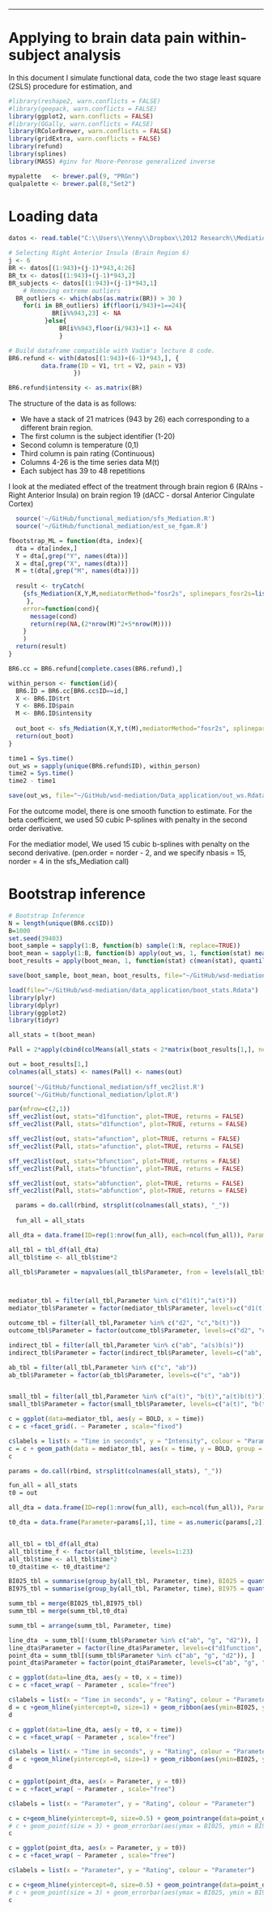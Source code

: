 ---
Applying to brain data pain within-subject analysis
========================================================

In this document I simulate functional data, code the two stage least square (2SLS) procedure for estimation, and 



```r
#library(reshape2, warn.conflicts = FALSE)
#library(geepack, warn.conflicts = FALSE)
library(ggplot2, warn.conflicts = FALSE)
#library(GGally, warn.conflicts = FALSE)
library(RColorBrewer, warn.conflicts = FALSE)
library(gridExtra, warn.conflicts = FALSE)
library(refund)
library(splines)
library(MASS) #ginv for Moore-Penrose generalized inverse

mypalette   <- brewer.pal(9, "PRGn")
qualpalette <- brewer.pal(8,"Set2")
```

Loading data
=========================================
  
```r
datos <- read.table("C:\\Users\\Yenny\\Dropbox\\2012 Research\\Mediation_Research\\Data_experiment\\FDA_data3")
                    
# Selecting Right Anterior Insula (Brain Region 6)
j <- 6
BR <- datos[(1:943)+(j-1)*943,4:26]
BR_tx <- datos[(1:943)+(j-1)*943,2]
BR_subjects <- datos[(1:943)+(j-1)*943,1]
    # Removing extreme outliers
  BR_outliers <- which(abs(as.matrix(BR)) > 30 )
    for(i in BR_outliers) if(floor(i/943)+1==24){
            BR[i%%943,23] <- NA
  		  }else{
			  BR[i%%943,floor(i/943)+1] <- NA
			  }

# Build dataframe compatible with Vadim's lecture 8 code.
BR6.refund <- with(datos[(1:943)+(6-1)*943,], {
         data.frame(ID = V1, trt = V2, pain = V3)
                  })

BR6.refund$intensity <- as.matrix(BR)
```

The structure of the data is as follows:
  
* We have a stack of 21 matrices (943 by 26) each corresponding to a different brain region.
* The first column is the subject identifier (1-20)
* Second column is temperature (0,1)
* Third column is pain rating (Continuous)
* Columns 4-26 is the time series data M(t)
* Each subject has 39 to 48 repetitions

I look at the mediated effect of the treatment through brain region 6 (RAIns - Right Anterior Insula) on brain region 19 (dACC - dorsal Anterior Cingulate Cortex) 

```r
  source('~/GitHub/functional_mediation/sfs_Mediation.R')  
  source('~/GitHub/functional_mediation/est_se_fgam.R')  
```

```r
fbootstrap_ML = function(dta, index){
  dta = dta[index,]
  Y = dta[,grep("Y", names(dta))]
  X = dta[,grep("X", names(dta))]
  M = t(dta[,grep("M", names(dta))])
  
  result <- tryCatch(
    {sfs_Mediation(X,Y,M,mediatorMethod="fosr2s", splinepars_fosr2s=list(nbasis = 15, norder = 4, basistype = "bspline"), outcomeMethod="fgam", splinepars_fgam=list(bs="ps",m=c(3,2)), plot=FALSE, boot=TRUE)
     },
    error=function(cond){
      message(cond)
      return(rep(NA,(2*nrow(M)^2+5*nrow(M))))
    }
    )
  return(result)
}
```


```r
BR6.cc = BR6.refund[complete.cases(BR6.refund),]
```

```r
within_person <- function(id){
  BR6.ID = BR6.cc[BR6.cc$ID==id,]
  X <- BR6.ID$trt
  Y <- BR6.ID$pain
  M <- BR6.ID$intensity
  
  out_boot <- sfs_Mediation(X,Y,t(M),mediatorMethod="fosr2s", splinepars_fosr2s=list(nbasis = 15, norder = 4, basistype = "bspline"), outcomeMethod="fgam", splinepars_fgam=list(bs="ps",m=c(3,2)), plot=TRUE, boot=TRUE, return_fits=FALSE)
  return(out_boot)
}
```


```r
time1 = Sys.time()
out_ws = sapply(unique(BR6.refund$ID), within_person)
time2 = Sys.time()
time2 - time1
```

```r
save(out_ws, file="~/GitHub/wsd-mediation/Data_application/out_ws.Rdata")
```


For the outcome model, there is one smooth function to estimate. For the beta coefficient, we used 50 cubic P-splines with penalty in the second order derivative. 

For the mediatior model, We used 15 cubic b-splines with penalty on the second derivative. (pen.order = norder - 2, and we specify nbasis = 15, norder = 4 in the sfs_Mediation call)

# Bootstrap inference

```r
# Bootstrap Inference
N = length(unique(BR6.cc$ID))
B=1000
set.seed(39403)
boot_sample = sapply(1:B, function(b) sample(1:N, replace=TRUE))
boot_mean = sapply(1:B, function(b) apply(out_ws, 1, function(stat) mean(stat[boot_sample[,b]])))
boot_results = apply(boot_mean, 1, function(stat) c(mean(stat), quantile(stat, c(0.025, 0.975))))

save(boot_sample, boot_mean, boot_results, file="~/GitHub/wsd-mediation/data_application/boot_stats.Rdata")
```

```r
load(file="~/GitHub/wsd-mediation/data_application/boot_stats.Rdata")
library(plyr)
library(dplyr)
library(ggplot2)
library(tidyr)
```


```r
all_stats = t(boot_mean)

Pall = 2*apply(cbind(colMeans(all_stats < 2*matrix(boot_results[1,], ncol=ncol(all_stats), nrow=nrow(all_stats), byrow = TRUE), na.rm = TRUE),colMeans(all_stats > 2*matrix(boot_results[1,], ncol=ncol(all_stats), nrow=nrow(all_stats), byrow = TRUE), na.rm = TRUE)),1, min)

out = boot_results[1,]
colnames(all_stats) <- names(Pall) <- names(out)
  
source('~/GitHub/functional_mediation/sff_vec2list.R')
source('~/GitHub/functional_mediation/lplot.R')
```

```r
par(mfrow=c(2,1))
sff_vec2list(out, stats="d1function", plot=TRUE, returns = FALSE)
sff_vec2list(Pall, stats="d1function", plot=TRUE, returns = FALSE)

sff_vec2list(out, stats="afunction", plot=TRUE, returns = FALSE)
sff_vec2list(Pall, stats="afunction", plot=TRUE, returns = FALSE)

sff_vec2list(out, stats="bfunction", plot=TRUE, returns = FALSE)
sff_vec2list(Pall, stats="bfunction", plot=TRUE, returns = FALSE)

sff_vec2list(out, stats="abfunction", plot=TRUE, returns = FALSE)
sff_vec2list(Pall, stats="abfunction", plot=TRUE, returns = FALSE)
```

```r
  params = do.call(rbind, strsplit(colnames(all_stats), "_"))
  
  fun_all = all_stats

all_dta = data.frame(ID=rep(1:nrow(fun_all), each=ncol(fun_all)), Parameter=params[,1], time = as.numeric(params[,2]), BOLD = c(t(fun_all)))
```


```r
all_tbl = tbl_df(all_dta) 
all_tbl$time <- all_tbl$time*2

all_tbl$Parameter = mapvalues(all_tbl$Parameter, from = levels(all_tbl$Parameter), to = c("ab", "a(t)b(t)", "a(t)", "b(t)", "d1(t)","d2", "c"))



mediator_tbl = filter(all_tbl,Parameter %in% c("d1(t)","a(t)"))
mediator_tbl$Parameter = factor(mediator_tbl$Parameter, levels=c("d1(t)","a(t)"))

outcome_tbl = filter(all_tbl,Parameter %in% c("d2", "c","b(t)"))
outcome_tbl$Parameter = factor(outcome_tbl$Parameter, levels=c("d2", "c","b(t)"))

indirect_tbl = filter(all_tbl,Parameter %in% c("ab", "a(s)b(s)"))
indirect_tbl$Parameter = factor(indirect_tbl$Parameter, levels=c("ab", "a(s)b(s)"))

ab_tbl = filter(all_tbl,Parameter %in% c("c", "ab"))
ab_tbl$Parameter = factor(ab_tbl$Parameter, levels=c("c", "ab"))


small_tbl = filter(all_tbl,Parameter %in% c("a(t)", "b(t)","a(t)b(t)"))
small_tbl$Parameter = factor(small_tbl$Parameter, levels=c("a(t)", "b(t)","a(t)b(t)"))
```

```r
c = ggplot(data=mediator_tbl, aes(y = BOLD, x = time))
c = c +facet_grid(. ~ Parameter , scale="fixed")

c$labels = list(x = "Time in seconds", y = "Intensity", colour = "Parameter")
c = c + geom_path(data = mediator_tbl, aes(x = time, y = BOLD, group = ID, colour = Parameter), size = 0.7, alpha = 0.05) + guides(colour=FALSE)
c
```

```r
params = do.call(rbind, strsplit(colnames(all_stats), "_"))

fun_all = all_stats
t0 = out

all_dta = data.frame(ID=rep(1:nrow(fun_all), each=ncol(fun_all)), Parameter=params[,1], time = as.numeric(params[,2]), BOLD = c(t(fun_all)))

t0_dta = data.frame(Parameter=params[,1], time = as.numeric(params[,2]), t0 = t0)


all_tbl = tbl_df(all_dta) 
all_tbl$time_f <- factor(all_tbl$time, levels=1:23)
all_tbl$time <- all_tbl$time*2
t0_dta$time <- t0_dta$time*2

BI025_tbl = summarise(group_by(all_tbl, Parameter, time), BI025 = quantile(BOLD, probs=0.025, na.rm=TRUE))
BI975_tbl = summarise(group_by(all_tbl, Parameter, time), BI975 = quantile(BOLD, probs=0.975, na.rm=TRUE))

summ_tbl = merge(BI025_tbl,BI975_tbl)
summ_tbl = merge(summ_tbl,t0_dta)

summ_tbl = arrange(summ_tbl, Parameter, time)

line_dta  = summ_tbl[!(summ_tbl$Parameter %in% c("ab", "g", "d2")), ]
line_dta$Parameter = factor(line_dta$Parameter, levels=c("d1function", "afunction", "bfunction", "abfunction"), labels=c("Delta 1(t)","Alpha(t)", "Beta(t)", "Alpha(t)*Beta(t)"))
point_dta = summ_tbl[(summ_tbl$Parameter %in% c("ab", "g", "d2")), ]
point_dta$Parameter = factor(point_dta$Parameter, levels=c("ab", "g", "d2"), labels=c("Indirect Effect", "Direct Effect", "Delta 2"))
```

```r
c = ggplot(data=line_dta, aes(y = t0, x = time))
c = c +facet_wrap( ~ Parameter , scale="free")

c$labels = list(x = "Time in seconds", y = "Rating", colour = "Parameter")
d = c +geom_hline(yintercept=0, size=1) + geom_ribbon(aes(ymin=BI025, ymax=BI975), fill="grey") + geom_path(data = line_dta, aes(x = time, y = t0,colour = Parameter),size = 1.7) + guides(colour=FALSE)
d
```


```r
c = ggplot(data=line_dta, aes(y = t0, x = time))
c = c +facet_wrap( ~ Parameter , scale="free")

c$labels = list(x = "Time in seconds", y = "Rating", colour = "Parameter")
d = c +geom_hline(yintercept=0, size=1) + geom_ribbon(aes(ymin=BI025, ymax=BI975), fill="grey") + geom_path(data = line_dta, aes(x = time, y = t0,colour = Parameter),size = 1.7) + guides(colour=FALSE)
d
```

```r
c = ggplot(point_dta, aes(x = Parameter, y = t0)) 
c = c +facet_wrap( ~ Parameter , scale="free")

c$labels = list(x = "Parameter", y = "Rating", colour = "Parameter")

c = c+geom_hline(yintercept=0, size=0.5) + geom_pointrange(data=point_dta, mapping=aes(x=Parameter, y=t0, ymin=BI025, ymax=BI975), width=0.5, size=1, fill="white", shape=1) 
# c + geom_point(size = 3) + geom_errorbar(aes(ymax = BI025, ymin = BI975))+guides(colour=FALSE)
c
```

```r
c = ggplot(point_dta, aes(x = Parameter, y = t0)) 
c = c +facet_wrap( ~ Parameter , scale="free")

c$labels = list(x = "Parameter", y = "Rating", colour = "Parameter")

c = c+geom_hline(yintercept=0, size=0.5) + geom_pointrange(data=point_dta, mapping=aes(x=Parameter, y=t0, ymin=BI025, ymax=BI975), width=0.5, size=1, fill="white", shape=1) 
# c + geom_point(size = 3) + geom_errorbar(aes(ymax = BI025, ymin = BI975))+guides(colour=FALSE)
c
```

